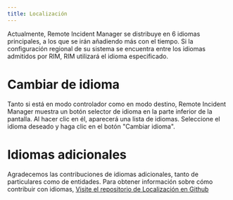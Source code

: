 ```yaml
---
title: Localización
---
```


Actualmente, Remote Incident Manager se distribuye en 6 idiomas principales, a los que se irán añadiendo más con el tiempo. Si la configuración regional de su sistema se encuentra entre los idiomas admitidos por RIM, RIM utilizará el idioma especificado.

# Cambiar de idioma

Tanto si está en modo controlador como en modo destino, Remote Incident Manager muestra un botón selector de idioma en la parte inferior de la pantalla. Al hacer clic en él, aparecerá una lista de idiomas. Seleccione el idioma deseado y haga clic en el botón "Cambiar idioma".

# Idiomas adicionales

Agradecemos las contribuciones de idiomas adicionales, tanto de particulares como de entidades. Para obtener información sobre cómo contribuir con idiomas, [Visite el repositorio de Localización en Github](https://github.com/PneumaSolutions/rim-localization)
